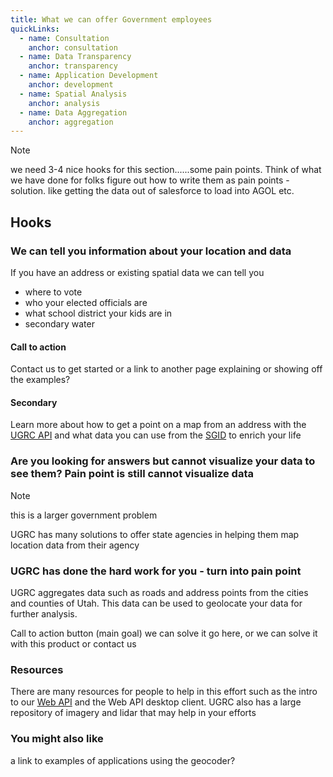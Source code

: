 ```yaml
---
title: What we can offer Government employees
quickLinks:
  - name: Consultation
    anchor: consultation
  - name: Data Transparency
    anchor: transparency
  - name: Application Development
    anchor: development
  - name: Spatial Analysis
    anchor: analysis
  - name: Data Aggregation
    anchor: aggregation
---
```



<Layout title={frontmatter.title}>
  <QuickLinks links={frontmatter.quickLinks}/>
  <Section stripe title="Consultation">
  </Section>
  <Section title="Data transparency">
  </Section>
  <Section stripe title="Application Development">
  </Section>
  <Section title="Analysis">
  </Section>
  <Section stripe title="Data aggregation">
  </Section>
  <Section title="Notes">

> [!NOTE]
> we need 3-4 nice hooks for this section......some pain points. Think of what we have done for folks figure out how to write them as pain points - solution. like getting the data out of salesforce to load into AGOL etc.

## Hooks

### We can tell you information about your location and data

If you have an address or existing spatial data we can tell you

- where to vote
- who your elected officials are
- what school district your kids are in
- secondary water

#### Call to action

Contact us to get started or a link to another page explaining or showing off the examples?

#### Secondary

Learn more about how to get a point on a map from an address with the [UGRC API](/pillars/products/level-1/api.md) and what data you can use from the [SGID](/pillars/products/level-1/sgid.md) to enrich your life

### Are you looking for answers but cannot visualize your data to see them? Pain point is still cannot visualize data

> [!NOTE]
> this is a larger government problem

UGRC has many solutions to offer state agencies in helping them map location data from their agency

### UGRC has done the hard work for you - turn into pain point

UGRC aggregates data such as roads and address points from the cities and counties of Utah. This data can be used to geolocate your data for further analysis.

Call to action button (main goal) we can solve it go here, or we can solve it with this product or contact us

### Resources

There are many resources for people to help in this effort such as the intro to our [Web API](/api.md) and the Web API desktop client. UGRC also has a large repository of imagery and lidar that may help in your efforts

### You might also like

a link to examples of applications using the geocoder?

  </Section>
</Layout>
